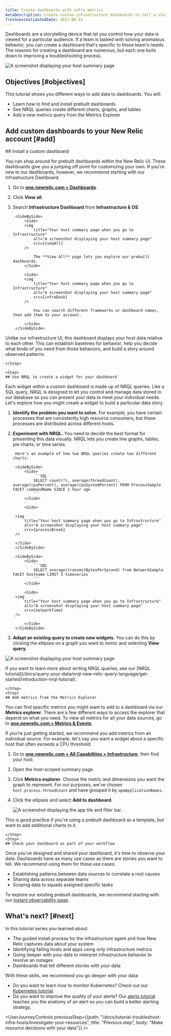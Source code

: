 ```yaml
---
title: Create dashboards with infra metrics 
metaDescription: Create custom infrastructure dashboards to tell a story about your system. 
freshnessValidatedDate: 2023-08-24
---
```









Dashboards are a storytelling device that let you control how your data is viewed for a particular audience. If a team is tasked with solving anomalous behavior, you can create a dashboard that's specific to those team's needs. The reasons for creating a dashboard are numerous, but each one boils down to improving a troubleshooting process. 

<img
    title="Your host summary page when you go to Infrastructure"
    alt="A screenshot displaying your host summary page"
    src={customDash}
/> 

## Objectives [#objectives]

This tutorial shows you different ways to add data to dashboards. You will:

* Learn how to find and install prebuilt dashboards
* See NRQL queries create different charts, graphs, and tables
* Add a new metrics query from the Metrics Explorer

## Add custom dashboards to your New Relic account [#add]

<Steps>
    <Step>
    ## Install a custom dashboard 

You can shop around for prebuilt dashboards within the New Relic UI. These dashboards give you a jumping off point for customizing your own. If you're new to our dashboards, however, we recommend starting with our Infrastructure Dashboard.

1. Go to **[one.newrelic.com > Dashboards](https://one.newrelic.com/dashboards)**. 
2. Click **View all**.
3. Search **Infrastructure Dashboard** from **Infrastructure & OS**.

        <SideBySide>
            <Side>
            <img
                title="Your host summary page when you go to Infrastructure"
                alt="A screenshot displaying your host summary page"
                src={viewAll}
            /> 

                The **View All** page lets you explore our prebuilt dashboards. 
            </Side>

            <Side>
            <img
                title="Your host summary page when you go to Infrastructure"
                alt="A screenshot displaying your host summary page"
                src={infraDash}
            /> 

                You can search different frameworks or dashboard names, then add them to your account. 

            </Side>
        </SideBySide>

Unlike our infrastructure UI, this dashboard displays your host data relative to each other. This can establish baselines for behavior, help you decide what kinds of <InlinePopover type="alerts" /> you need from those behaviors, and build a story around observed patterns.

    </Step>

    <Step>
    ## Use NRQL to create a widget for your dashboard 

Each widget within a custom dashboard is made up of NRQL queries. Like a SQL query, NRQL is designed to let you control and manage data stored in our database so you can present your data to meet your individual needs. Let's explore how you might create a widget to build a particular data story.

1. **Identify the problem you want to solve.** For example, you have certain processes that are consistently high resource consumers, but these processes are distributed across different hosts. 
2. **Experiment with NRQL.** You need to decide the best format for presenting this data visually. NRQL lets you create line graphs, tables, pie charts, or time series. 

        Here's an example of how two NRQL queries create two different charts:

        <SideBySide>
            <Side>
                ```SQL
                SELECT count(*), average(threadCount), average(cpuPercent), average(cpuSystemPercent) FROM ProcessSample FACET commandName SINCE 1 hour ago
                ```
            </Side>

            <Side>

        <img
            title="Your host summary page when you go to Infrastructure"
            alt="A screenshot displaying your host summary page"
            src={processBreak}
        />     

        </Side>
        </SideBySide>

        <SideBySide>
            <Side>
                ```SQL
                SELECT average(transmitBytesPerSecond) from NetworkSample FACET hostname LIMIT 5 timeseries
                ```
            </Side>

            <Side>
        <img
            title="Your host summary page when you go to Infrastructure"
            alt="A screenshot displaying your host summary page"
            src={networkTime}
        />    

            </Side>
        </SideBySide>

3. **Adapt an existing query to create new widgets.** You can do this by clicking the ellipses on a graph you want to mimic and selecting **View query**. 

<img
    title="Your host summary page when you go to Infrastructure"
    alt="A screenshot displaying your host summary page"
    src={viewQuery}
/>    

<Callout variant="tip">
If you want to learn more about writing NRQL queries, see our [NRQL tutorial](/docs/query-your-data/nrql-new-relic-query-language/get-started/introduction-nrql-tutorial).
</Callout>

    </Step>
    <Step>
    ## Add metrics from the Metrics Explorer

You can find specific metrics you might want to add to a dashboard via our **Metrics explorer**. There are a few different ways to access the explorer that depend on what you need. To view all metrics for all your data sources, go to **[one.newrelic.com > Metrics & Events](https://one.newrelic.com/data-explorer)**.

If you're just getting started, we recommend you add metrics from an individual source. For example, let's say you want a widget about a specific host that often exceeds a CPU threshold:

1. Go to **[one.newrelic.com > All Capabilities > Infrastructure](https://one.newrelic.com/infra/infrastructure/hosts)**, then find your host.
2. Open the host-scoped summary page.
3. Click **Metrics explorer**. Choose the metric and dimensions you want the graph to represent. For our purposes, we've chosen `host.process.threadCount` and have grouped it by `apmApplicationNames`. 
4. Click the ellipses and select **Add to dashboard**.

    <img
        title="Filter by the failing apps"
        alt="A screenshot displaying the app tile and filter bar."
        src={createDashboard}
    /> 

This is good practice if you're using a prebuilt dashboard as a template, but want to add additional charts to it. 

    </Step>
    <Step>
    ## Check your dashboard as part of your workflow

Once you've designed and shared your dashboard, it's time to observe your data. Dashboards have as many use cases as there are stories you want to tell. We recommend using them for these use cases:

* Establishing patterns between data sources to correlate a root causes 
* Sharing data across separate teams
* Scoping data to squads assigned specific tasks

To explore our existing prebuilt dashboards, we recommend starting with our [instant observability page](https://newrelic.com/instant-observability).  
    </Step>
</Steps>

## What's next? [#next]

In this tutorial series you learned about:

* The guided install process for the infrastructure agent and how New Relic captures data about your system
* Identifying failing hosts and apps using only infrastructure metrics
* Going deeper with your data to interpret infrastructure behavior to resolve an outages
* Dashboards that tell different stories with your data

With these skills, we recommend you go deeper with your data:

* Do you want to learn how to monitor Kubernetes? Check out our [Kubernetes tutorial](/docs/tutorial-create-alerts/create-new-relic-alerts).
* Do you want to improve the quality of your alerts? Our [alerts tutorial](/docs/tutorial-create-alerts/create-new-relic-alerts) teaches you the anatomy of an alert so you can build a better alerting strategy. 

<UserJourneyControls
    previousStep={{path: "/docs/tutorial-troubleshoot-infra-hosts/investigate-your-resources", title: "Previous step", body: "Make resource decisions with your data"}}
/>